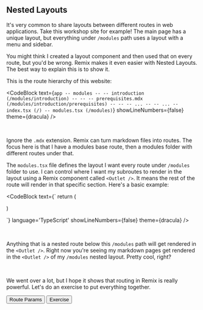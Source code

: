 
## Nested Layouts

It's very common to share layouts between different routes in web applications.
Take this workshop site for example! The main page has a unique layout, but
everything under `/modules` path uses a layout with a menu and sidebar.

You might think I created a layout component and then used that on every route,
but you'd be wrong. Remix makes it even easier with Nested Layouts. The best way
to explain this is to show it.

This is the route hierarchy of this website:

<CodeBlock
  text={`
    app
    -- modules
    -- -- introduction (/modules/introduction)
    -- -- -- prerequisites.mdx (/modules/introduction/prerequisites)
    -- -- -- ...
    -- -- ...
    -- index.tsx (/)
    -- modules.tsx (/modules)
  `}
  showLineNumbers={false}
  theme={dracula}
/>

<br />

Ignore the `.mdx` extension. Remix can turn markdown files into routes. The
focus here is that I have a modules base route, then a modules folder with
different routes under that.

The `modules.tsx` file defines the layout I want every route under `/modules`
folder to use. I can control where I want my subroutes to render in the layout
using a Remix component called `<Outlet />`. It means the rest of the route will
render in that specific section. Here's a basic example:

<CodeBlock
  text={`
    return (
      <div className="layout">
        <div className="menu" />
        <div className="sidebar" />
        <div className="content">
          <Outlet />
        </div>
      </div>
    )

`} language='TypeScript' showLineNumbers={false} theme={dracula} />

<br />

Anything that is a nested route below this `/modules` path will get rendered in
the `<Outlet />`. Right now you're seeing my markdown pages get rendered in the
`<Outlet />` of my `/modules` nested layout. Pretty cool, right?

<br />

We went over a lot, but I hope it shows that routing in Remix is really
powerful. Let's do an exercise to put everything together.


<div className="button-group">
  <Link to="/modules/remix-routes/route-params">
    <button>Route Params</button>
  </Link>

  <Link to="/modules/remix-routes/exercise">
    <button>Exercise</button>
  </Link>
</div>
